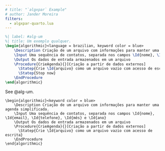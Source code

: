 ```yaml
---
# title: "`algxpar` Example"
# author: Jander Moreira
filters:
  - algxpar-quarto.lua
---
```


```latex {.pseudocode}
%| label: #alg-um
%| title: Um exemplo qualquer.
\begin{algorithmic}<language = brazilian, keyword color = blue>
    \Description Criação de um arquivo com informações para manter uma agenda.
    \Input Uma sequência de contatos, separada nos campos \Id{nome}, \Id{email}, \Id{telefone}, \Id{mês} e \Id{ano}
    \Output Os dados de entrada armazenados em um arquivo
    \Procedure{CrieAgenda}{}[Criação a partir de dados externos]
      \Statep{Crie \Id{arquivo} como um arquivo vazio com acesso de escrita}
      \Statep{Stop now}
    \EndProcedure
\end{algorithmic}
```



:::::: {.callout-note}
::: {.callout-warning}

See @alg-um.

```pseudocode {label=#alg-dois pdf-float=false}
\begin{algorithmic}<keyword color = blue>
    \Description Criação de um arquivo com informações para manter uma agenda simplificada.
    \Input Uma sequência de contatos, separada nos campos \Id{nome}, \Id{email}, \Id{telefone}, \Id{mês} e \Id{ano}
    \Output Os dados de entrada armazenados em um arquivo
    \Procedure{CrieAgenda}{}[Criação a partir de dados externos]
      \Statep{Crie \Id{arquivo} como um arquivo vazio com acesso de escrita}
    \EndProcedure
\end{algorithmic}
```

:::
::::::

